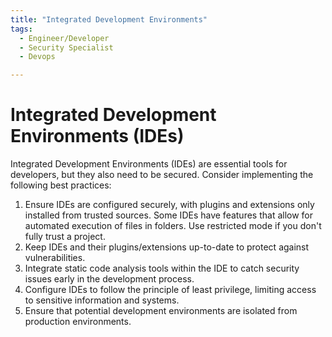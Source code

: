 ```yaml
---
title: "Integrated Development Environments"
tags:
  - Engineer/Developer
  - Security Specialist
  - Devops

---
```



<TagProvider>
<TagFilter />

# Integrated Development Environments (IDEs)

<TagList tags={frontmatter.tags} />
<AttributionList contributors={frontmatter.contributors} />

Integrated Development Environments (IDEs) are essential tools for developers, but they also need to be secured. Consider implementing the following best practices:

1. Ensure IDEs are configured securely, with plugins and extensions only installed from trusted sources. Some IDEs have features that allow for automated execution of files in folders. Use restricted mode if you don't fully trust a project.
2. Keep IDEs and their plugins/extensions up-to-date to protect against vulnerabilities.
3. Integrate static code analysis tools within the IDE to catch security issues early in the development process.
4. Configure IDEs to follow the principle of least privilege, limiting access to sensitive information and systems.
5. Ensure that potential development environments are isolated from production environments.

</TagProvider>